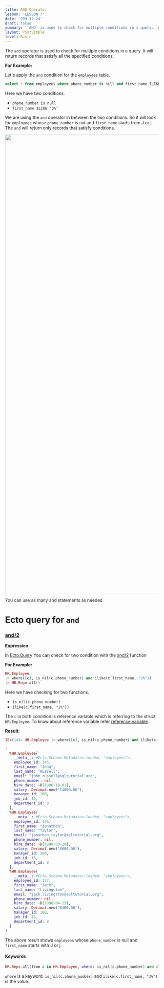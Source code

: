 ```yaml
---
title: AND Operator
lesson: 'LESSON 7'
date: '999-12-24'
draft: false
summary: '`AND` is used to check for multiple conditions in a query. `AND` will return records which satisfy all the conditions.'
layout: PostSimple
level: Basic
---
```


The `and` operator is used to check for multiple conditions in a query. It will return records that satisfy all the specified conditions.


**For Example:**

Let's apply the `and` condition for the [`employees`](/blog/Introduction) table.

```SQL
select * from employees where phone_number is nill and first_name ILIKE 'J%';
```

Here we have two conditions.

- `phone_number is null`
- `first_name ILIKE 'J%'`

We are using the `and` operator in between the two conditions. So it will look for `employees` whose `phone_number` is nul and `first_name` starts from J or j. The `and` will return only records that satisfy conditions.

<img src="/static/images/Pastedimage20231104154938.png" width="1500" />

You can use as many and statements as needed.

# Ecto query for `and`

### [and/2](https://hexdocs.pm/ecto/Ecto.Query.API.html#and/2)

**Expression**

In [Ecto.Query](https://hexdocs.pm/ecto/Ecto.Query.html) You can check for two condition with the [and/2](https://hexdocs.pm/ecto/Ecto.Query.API.html#and/2) function

**For Example:**

```Elixir
HR.Employee
|> where([c], is_nil(c.phone_number) and ilike(c.first_name, "J%"))
|> HR.Repo.all()
```

Here we have checking for two functions.

- `is_nil(c.phone_number)`
- `ilike(c.first_name, "J%"))`

The `c` in both condition is reference variable which is referring to the struct `HR.Employee`. To know about reference variable refer <a href="/blog/Aliases in Ecto">reference variable</a>.

**Result:**

```Elixir
IEx(14)> HR.Employee |> where([c], is_nil(c.phone_number) and ilike(c.first_name, "J%")) |> HR.Repo.all()

[
  %HR.Employee{
    __meta__: #Ecto.Schema.Metadata<:loaded, "employees">,
    employee_id: 145,
    first_name: "John",
    last_name: "Russell",
    email: "john.russell@sqltutorial.org",
    phone_number: nil,
    hire_date: ~D[1996-10-01],
    salary: Decimal.new("14000.00"),
    manager_id: 100,
    job_id: 15,
    department_id: 8
  },
  %HR.Employee{
    __meta__: #Ecto.Schema.Metadata<:loaded, "employees">,
    employee_id: 176,
    first_name: "Jonathon",
    last_name: "Taylor",
    email: "jonathon.taylor@sqltutorial.org",
    phone_number: nil,
    hire_date: ~D[1998-03-24],
    salary: Decimal.new("8600.00"),
    manager_id: 100,
    job_id: 16,
    department_id: 8
  },
  %HR.Employee{
    __meta__: #Ecto.Schema.Metadata<:loaded, "employees">,
    employee_id: 177,
    first_name: "Jack",
    last_name: "Livingston",
    email: "jack.livingston@sqltutorial.org",
    phone_number: nil,
    hire_date: ~D[1998-04-23],
    salary: Decimal.new("8400.00"),
    manager_id: 100,
    job_id: 16,
    department_id: 8
  }
]
```

The above result shows `employees` whose `phone_number` is null and `first_name` starts with J or j.


#### Keywords

```Elixir
HR.Repo.all(from c in HR.Employee, where: is_nil(c.phone_number) and ilike(c.first_name, "J%"))
```

`where` is a keyword. `is_nil(c.phone_number)` and `ilike(c.first_name, "J%")` is the value.

